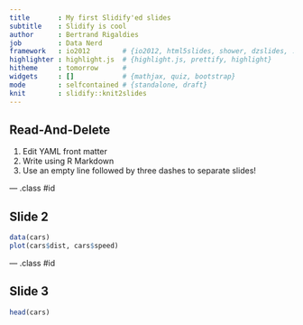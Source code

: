 ```yaml
---
title       : My first Slidify'ed slides
subtitle    : Slidify is cool
author      : Bertrand Rigaldies
job         : Data Nerd
framework   : io2012        # {io2012, html5slides, shower, dzslides, ...}
highlighter : highlight.js  # {highlight.js, prettify, highlight}
hitheme     : tomorrow      # 
widgets     : []            # {mathjax, quiz, bootstrap}
mode        : selfcontained # {standalone, draft}
knit        : slidify::knit2slides
---
```


## Read-And-Delete

1. Edit YAML front matter
2. Write using R Markdown
3. Use an empty line followed by three dashes to separate slides!

--- .class #id 

## Slide 2

```r
data(cars)
plot(cars$dist, cars$speed)
```

--- .class #id 

## Slide 3

```r
head(cars)
```


